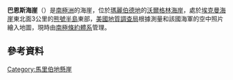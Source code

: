 {{Coord|74|46|S|110|19|W|source:GNIS|display=title}}

'''巴恩斯海崖'''（{{lang-en|Barnes Bluff}}）是[[南極洲|南極洲]]的海崖，位於[[瑪麗伯德地|瑪麗伯德地]]的[[沃爾格林海岸|沃爾格林海岸]]，處於[[埃克曼海崖|埃克曼海崖]]東北面3公里的[[熊號半島|熊號半島]]東部，[[美國地質調查局|美國地質調查局]]根據測量和該國海軍的空中照片繪入地圖，現時由[[南極條約體系|南極條約體系]]管理。

==參考資料==
{{cite gnis | type = antarid | id = 993| name = Barnes Bluff | accessdate = 2011-05-19}}

{{DEFAULTSORT:Barnes Bluff}}
[[Category:馬里伯地懸崖|Category:馬里伯地懸崖]]


{{MarieByrdLand-geo-stub}}